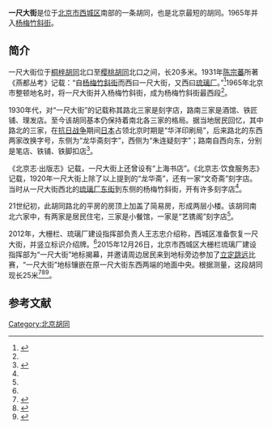 '''一尺大街'''是位于[[北京市|北京市]][[西城区|西城区]]南部的一条胡同，也是北京最短的胡同。1965年并入[[杨梅竹斜街|杨梅竹斜街]]。

==简介==
一尺大街位于[[桐梓胡同|桐梓胡同]]北口至[[樱桃胡同|樱桃胡同]]北口之间，长20多米。1931年[[陈宗蕃|陈宗蕃]]所著《燕都丛考》记载：“自[[杨梅竹斜街|杨梅竹斜街]]而西曰一尺大街，又西曰[[琉璃厂|琉璃厂]]。”<ref name=bxj>{{Cite web |url=http://bjrb.bjd.com.cn/html/2012-05/23/content_88579.htm |title=本市最长步行街年内建成，北京日报，2012年05月23日 |accessdate=2014年1月1日 |archive-date=2012年5月28日 |archive-url=https://web.archive.org/web/20120528222701/http://bjrb.bjd.com.cn/html/2012-05/23/content_88579.htm |dead-url=no }}</ref>1965年北京市整顿地名时，将一尺大街并入杨梅竹斜街，成为杨梅竹斜街最西段<ref name=sohuyc/>。

1930年代，对“一尺大街”的记载称其路北三家是刻字店，路南三家是酒馆、铁匠铺、理发店。至今该胡同基本仍保持着南北各三家的格局。据当地居民回忆，其中路北的三家，在[[抗日战争|抗日战争]]期间[[日本|日本]]占领北京时期是“华洋印刷局”，后来路北的东西两家改换字号，东侧为“龙华斋刻字”，西侧为“朱连疑刻字”；路南自西向东，分别是笔店、铁铺、铁脚扣店<ref name=sohuyc>{{Cite web |url = http://roll.sohu.com/20120829/n351909174.shtml |title = 骡马市象来街一尺大街的前世今生 |author =  |date = 2012-08-29 |publisher = 搜狐 |language =  |accessdate =  |quote =  |archive-date = 2017-02-02 |archive-url = https://web.archive.org/web/20170202010925/http://roll.sohu.com/20120829/n351909174.shtml |dead-url = no }}</ref>。

《北京志·出版志》记载，一尺大街上还曾设有“上海书店”。《北京志·饮食服务志》记载，1920年一尺大街上除了以上提到的“龙华斋”，还有一家“文奇斋”刻字店。当时从一尺大街西北的[[琉璃厂东街|琉璃厂东街]]到东侧的杨梅竹斜街，开有许多刻字店<ref name=sohuyc/>。

21世纪初，此胡同路北的平房的房顶上加盖了简易房，形成两层小楼。该胡同南北六家中，有两家是居民住宅，三家是小餐馆，一家是“艺镌阁”刻字店<ref name=sohuyc/>。

2012年，大栅栏、琉璃厂建设指挥部负责人王志忠介绍称，西城区准备恢复一尺大街，并竖立标识介绍牌。<ref name=bxj/>2015年12月26日，北京市西城区大栅栏琉璃厂建设指挥部为“一尺大街”地标揭幕，并邀请周边居民来到地标旁边参加了[[立定跳远|立定跳远]]比赛，“一尺大街”地标镶嵌在原一尺大街东西两端的地面中央。根据测量，这段胡同现长25米<ref>{{Cite web |url = http://www.chinanews.com/cul/2015/12-28/7690589.shtml |title = 京城最短胡同“一尺大街”揭地标 实长25米 |author =  |date = 2015-12-28 |publisher = 中国新闻网 |language =  |accessdate =  |quote =  |archive-date = 2017-02-02 |archive-url = https://web.archive.org/web/20170202012408/http://www.chinanews.com/cul/2015/12-28/7690589.shtml }}</ref><ref>{{Cite web |url = http://news.163.com/15/1226/15/BBP7OFMC000146BE.html |title = 京城最短胡同“一尺大街”揭地标 |author =  |date = 2015-12-26 |publisher = 网易 |language =  |accessdate =  |quote =  |archive-url = https://web.archive.org/web/20170203205641/http://news.163.com/15/1226/15/BBP7OFMC000146BE.html |archive-date = 2017-02-03 |dead-url = yes }}</ref><ref>{{Cite web|url =http://bjwb.bjd.com.cn/html/2015-12/26/content_340461.htm|title =一尺大街|author =|date =2015-12-26|publisher =北京晚报|language =|accessdate =|quote =|deadurl =yes|archiveurl =https://web.archive.org/web/20170202013321/http://bjwb.bjd.com.cn/html/2015-12/26/content_340461.htm|archivedate =2017-02-02}}</ref>。

==参考文献==
{{reflist}}

[[Category:北京胡同|Category:北京胡同]]